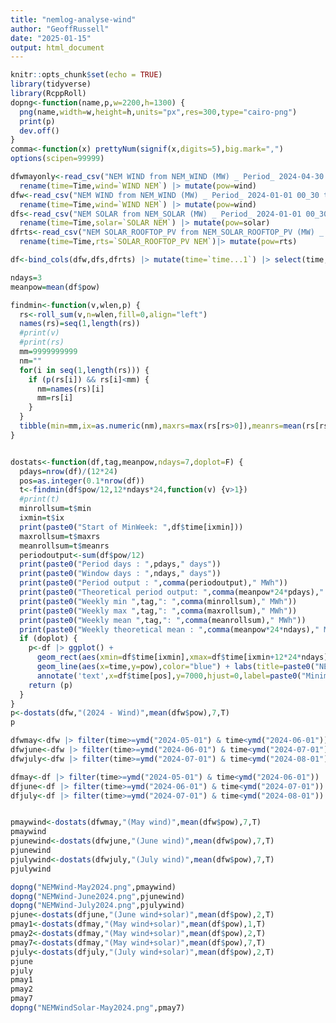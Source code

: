 ```yaml
---
title: "nemlog-analyse-wind"
author: "GeoffRussell"
date: "2025-01-15"
output: html_document
---
```


```r
knitr::opts_chunk$set(echo = TRUE)
library(tidyverse)
library(RcppRoll)
dopng<-function(name,p,w=2200,h=1300) {
  png(name,width=w,height=h,units="px",res=300,type="cairo-png")
  print(p)
  dev.off()
}
comma<-function(x) prettyNum(signif(x,digits=5),big.mark=",")
options(scipen=99999)
```


```r
dfwmayonly<-read_csv("NEM WIND from NEM_WIND (MW) _ Period_ 2024-04-30 23_30 to 2024-05-31 23_29 _ GPE NEMLog-data-2025-01-18 19_43_30.csv") |> 
  rename(time=Time,wind=`WIND NEM`) |> mutate(pow=wind)
dfw<-read_csv("NEM WIND from NEM_WIND (MW) _ Period_ 2024-01-01 00_30 to 2025-01-01 00_29 _ GPE NEMLog-data-2025-01-16 08_54_17.csv") |> 
  rename(time=Time,wind=`WIND NEM`) |> mutate(pow=wind)
dfs<-read_csv("NEM SOLAR from NEM_SOLAR (MW) _ Period_ 2024-01-01 00_30 to 2025-01-01 00_29 _ GPE NEMLog-data-2025-01-16 13_57_16.csv") |> 
  rename(time=Time,solar=`SOLAR NEM`) |> mutate(pow=solar)
dfrts<-read_csv("NEM SOLAR_ROOFTOP_PV from NEM_SOLAR_ROOFTOP_PV (MW) _ Period_ 2024-01-01 00_30 to 2025-01-01 00_29 _ GPE NEMLog-data-2025-01-16 13_58_26.csv") |>
  rename(time=Time,rts=`SOLAR_ROOFTOP_PV NEM`)|> mutate(pow=rts)

df<-bind_cols(dfw,dfs,dfrts) |> mutate(time=`time...1`) |> select(time,solar,wind,rts) |> mutate(pow=solar+wind) 
```

```r
ndays=3
meanpow=mean(df$pow)

findmin<-function(v,wlen,p) {
  rs<-roll_sum(v,n=wlen,fill=0,align="left")
  names(rs)=seq(1,length(rs))
  #print(v)
  #print(rs)
  mm=9999999999
  nm=""
  for(i in seq(1,length(rs))) {
    if (p(rs[i]) && rs[i]<mm) {
      nm=names(rs)[i]
      mm=rs[i]
    }
  }
  tibble(min=mm,ix=as.numeric(nm),maxrs=max(rs[rs>0]),meanrs=mean(rs[rs>0]))
}


dostats<-function(df,tag,meanpow,ndays=7,doplot=F) {
  pdays=nrow(df)/(12*24)
  pos=as.integer(0.1*nrow(df))
  t<-findmin(df$pow/12,12*ndays*24,function(v) {v>1})
  #print(t)
  minrollsum=t$min
  ixmin=t$ix
  print(paste0("Start of MinWeek: ",df$time[ixmin]))
  maxrollsum=t$maxrs
  meanrollsum=t$meanrs
  periodoutput<-sum(df$pow/12)
  print(paste0("Period days : ",pdays," days"))
  print(paste0("Window days : ",ndays," days"))
  print(paste0("Period output : ",comma(periodoutput)," MWh"))
  print(paste0("Theoretical period output: ",comma(meanpow*24*pdays)," MWh"))
  print(paste0("Weekly min ",tag,": ",comma(minrollsum)," MWh"))
  print(paste0("Weekly max ",tag,": ",comma(maxrollsum)," MWh"))
  print(paste0("Weekly mean ",tag,": ",comma(meanrollsum)," MWh"))
  print(paste0("Weekly theoretical mean : ",comma(meanpow*24*ndays)," MWh"))
  if (doplot) {
    p<-df |> ggplot() + 
      geom_rect(aes(xmin=df$time[ixmin],xmax=df$time[ixmin+12*24*ndays],ymin=0,ymax=Inf),fill="grey80",alpha=0.1) +
      geom_line(aes(x=time,y=pow),color="blue") + labs(title=paste0("NEM output ",tag,"\nMinimum window shaded\nWindow length: ",ndays," days")) +
      annotate('text',x=df$time[pos],y=7000,hjust=0,label=paste0("Minimum window output\n",comma(100*minrollsum/(meanpow*24*ndays)),"% of annual weekly mean"))
    return (p)
  }
}
p<-dostats(dfw,"(2024 - Wind)",mean(dfw$pow),7,T)
p
```
```r
dfwmay<-dfw |> filter(time>=ymd("2024-05-01") & time<ymd("2024-06-01"))
dfwjune<-dfw |> filter(time>=ymd("2024-06-01") & time<ymd("2024-07-01"))
dfwjuly<-dfw |> filter(time>=ymd("2024-07-01") & time<ymd("2024-08-01"))

dfmay<-df |> filter(time>=ymd("2024-05-01") & time<ymd("2024-06-01"))
dfjune<-df |> filter(time>=ymd("2024-06-01") & time<ymd("2024-07-01"))
dfjuly<-df |> filter(time>=ymd("2024-07-01") & time<ymd("2024-08-01"))


pmaywind<-dostats(dfwmay,"(May wind)",mean(dfw$pow),7,T)
pmaywind
pjunewind<-dostats(dfwjune,"(June wind)",mean(dfw$pow),7,T)
pjunewind
pjulywind<-dostats(dfwjuly,"(July wind)",mean(dfw$pow),7,T)
pjulywind

dopng("NEMWind-May2024.png",pmaywind)
dopng("NEMWind-June2024.png",pjunewind)
dopng("NEMWind-July2024.png",pjulywind)
pjune<-dostats(dfjune,"(June wind+solar)",mean(df$pow),2,T)
pmay1<-dostats(dfmay,"(May wind+solar)",mean(df$pow),1,T)
pmay2<-dostats(dfmay,"(May wind+solar)",mean(df$pow),2,T)
pmay7<-dostats(dfmay,"(May wind+solar)",mean(df$pow),7,T)
pjuly<-dostats(dfjuly,"(July wind+solar)",mean(df$pow),2,T)
pjune
pjuly
pmay1
pmay2
pmay7
dopng("NEMWindSolar-May2024.png",pmay7)
```
